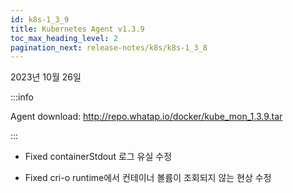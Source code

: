 ```yaml
---
id: k8s-1_3_9
title: Kubernetes Agent v1.3.9
toc_max_heading_level: 2
pagination_next: release-notes/k8s/k8s-1_3_8
---
```


2023년 10월 26일

:::info

Agent download: http://repo.whatap.io/docker/kube_mon_1.3.9.tar

:::

- <Status>Fixed</Status> containerStdout 로그 유실 수정

- <Status>Fixed</Status> cri-o runtime에서 컨테이너 볼륨이 조회되지 않는 현상 수정